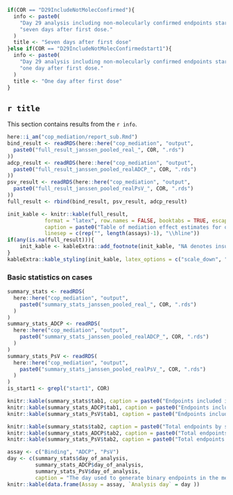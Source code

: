 ```r
if(COR == "D29IncludeNotMolecConfirmed"){
  info <- paste0(
    "Day 29 analysis including non-molecularly confirmed endpoints starting ",
    "seven days after first dose."
  )
  title <- "Seven days after first dose"
}else if(COR == "D29IncludeNotMolecConfirmedstart1"){
  info <- paste0(
    "Day 29 analysis including non-molecularly confirmed endpoints starting ",
    "one day after first dose."
  )
  title <- "One day after first dose"
}

```

## `r title`

This section contains results from the `r info`.

```r
here::i_am("cop_mediation/report_sub.Rmd")
bind_result <- readRDS(here::here("cop_mediation", "output",
  paste0("full_result_janssen_pooled_real_", COR, ".rds")
))
adcp_result <- readRDS(here::here("cop_mediation", "output",
  paste0("full_result_janssen_pooled_realADCP_", COR, ".rds")
))
psv_result <- readRDS(here::here("cop_mediation", "output",
  paste0("full_result_janssen_pooled_realPsV_", COR, ".rds")
))
full_result <- rbind(bind_result, psv_result, adcp_result)

init_kable <- knitr::kable(full_result, 
            format = "latex", row.names = FALSE, booktabs = TRUE, escape = FALSE,
            caption = paste0("Table of mediation effect estimates for quantitative markers with 95\\% confidence intervals. \\newline{} Direct VE = VE comparing vaccine vs. placebo with marker set to distribution in placebo. \\newline{} Indirect VE = VE in vaccinated comparing observed marker vs. hypothetical marker under placebo. \\newline{} Prop. mediated = fraction of total risk reduction from vaccine attributed to antibody response."),
            linesep = c(rep("", length(assays)-1), "\\hline"))
if(any(is.na(full_result))){
	init_kable <- kableExtra::add_footnote(init_kable, "NA denotes insufficient overlap in antibody response between vaccinated and control participants.")
}
kableExtra::kable_styling(init_kable, latex_options = c("scale_down", "hold_position"))
```

\clearpage

### Basic statistics on cases

```r
summary_stats <- readRDS(
  here::here("cop_mediation", "output", 
    paste0("summary_stats_janssen_pooled_real_", COR, ".rds")
  )
)
summary_stats_ADCP <- readRDS(
  here::here("cop_mediation", "output", 
    paste0("summary_stats_janssen_pooled_realADCP_", COR, ".rds")
  )
)
summary_stats_PsV <- readRDS(
  here::here("cop_mediation", "output", 
    paste0("summary_stats_janssen_pooled_realPsV_", COR, ".rds")
  )
)
is_start1 <- grepl("start1", COR)
```

```r
knitr::kable(summary_stats$tab1, caption = paste0("Endpoints included in phase 2 by study arm, binding analysis ", ifelse(is_start1, "starting 1 day after Day 29", "")))
knitr::kable(summary_stats_ADCP$tab1, caption = paste0("Endpoints included in phase 2 by study arm, ADCP analysis", ifelse(is_start1, "starting 1 day after Day 29", "")))
knitr::kable(summary_stats_PsV$tab1, caption = paste0("Endpoints included in phase 2 by study arm, ADCP analysis", ifelse(is_start1, "starting 1 day after Day 29", "")))
```

\clearpage


```r
knitr::kable(summary_stats$tab2, caption = paste0("Total endpoints by study arm in binding data set ", ifelse(is_start1, "starting 1 day after Day 29", "")))
knitr::kable(summary_stats_ADCP$tab2, caption = paste0("Total endpoints by study arm in ADCP data set ", ifelse(is_start1, "starting 1 day after Day 29", "")))
knitr::kable(summary_stats_PsV$tab2, caption = paste0("Total endpoints by study arm in PsV data set ", ifelse(is_start1, "starting 1 day after Day 29", "")))
```

\clearpage


```r
assay <- c("Binding", "ADCP", "PsV")
day <- c(summary_stats$day_of_analysis,
         summary_stats_ADCP$day_of_analysis,
         summary_stats_PsV$day_of_analysis,
         caption = "The day used to generate binary endpoints in the mediation analysis")
knitr::kable(data.frame(Assay = assay, `Analysis day` = day ))
```
